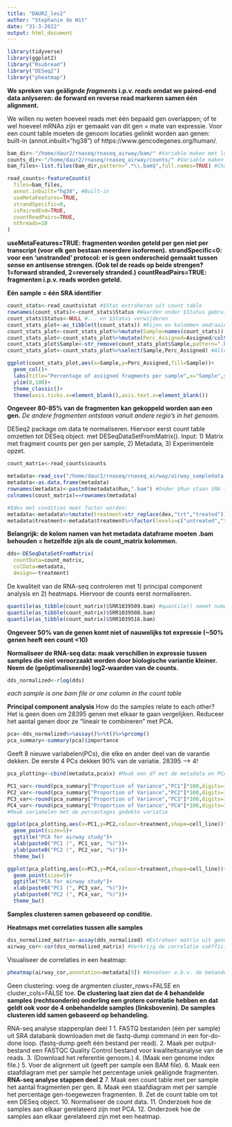 ```yaml
---
title: "DAUR2_les2"
author: "Stephanie de Wit"
date: "31-3-2022"
output: html_document
---
```


```r
library(tidyverse)
library(ggplot2)
library("Rsubread")
library("DESeq2")
library("pheatmap")
```

__We spreken van geälignde _fragments_ i.p.v. _reads_ omdat we paired-end data anlyseren: de forward en reverse read markeren samen één alignment.__

We willen nu weten hoeveel reads met één bepaald gen overlappen; of te wel hoeveel mRNAs zijn er gemaakt van dit gen = mate van expressie. Voor een count table moeten de genoom locaties gelinkt worden aan genen: built-in (annot.inbuilt="hg38") of https://www.gencodegenes.org/human/.

```r
bam_dir<-"/home/daur2/rnaseq/rnaseq_airway/bam/" #Variable maken met locatie input BAM files
counts_dir<-"/home/daur2/rnaseq/rnaseq_airway/counts/" #Variable maken met locatie output count table
bam_files<-list.files(bam_dir,pattern=".*\\.bam$",full.names=TRUE) #Character vector met BAM files namen

read_counts<-featureCounts(
  files=bam_files,
  annot.inbuilt="hg38", #Built-in
  useMetaFeatures=TRUE,
  strandSpecific=0,
  isPairedEnd=TRUE, 
  countReadPairs=TRUE, 
  nthreads=10
)
```
__useMetaFeatures=TRUE: fragmenten worden geteld per gen niet per transcript (voor elk gen bestaan meerdere isoformen).__
__strandSpecific=0: voor een 'unstranded' protocol: er is geen onderscheid gemaakt tussen sense en antisense strengen. (Ook  tel de reads op beide strengen? 1=forward stranded, 2=reversely stranded.)__
__countReadPairs=TRUE: fragmenten i.p.v. reads worden geteld.__

__Eén sample = één SRA identifier__

```r
count_stats<-read_counts$stat #$Stat extraheren uit count table
rownames(count_stats)<-count_stats$Status #Waarden onder $Status gebruiken als rij namen...
count_stats$Status<-NULL #... en $Status verwijderen
count_stats_plot<-as_tibble(t(count_stats)) #Rijen en kolommen omdraaien. Bij omzetten naar tibble gaan rijnamen alsnog verloren, dus...
count_stats_plot<-count_stats_plot%>%mutate(Sample=names(count_stats)) #... kolom namen originele count_stats gebruiken in nieuwe variabele
count_stats_plot<-count_stats_plot%>%mutate(Perc_Assigned=Assigned/colSums(count_stats)*100) #Totale hvh voor elke rij = sample is gelijk aan de som van alle opties die in originele count_stats in één kolom = sample staan.
count_stats_plot$Sample<-str_remove(count_stats_plot$Sample,pattern=".bam") #Verwijder .bam uit de sample namen
count_stats_plot<-count_stats_plot%>%select(Sample,Perc_Assigned) #Alleen kolommen interessant voor bar chart overhouden

ggplot(count_stats_plot,aes(x=Sample,y=Perc_Assigned,fill=Sample))+
  geom_col()+
  labs(title="Percentage of assigned fragments per sample",x="Sample",y="Assigned fragments (%)")+
  ylim(0,100)+
  theme_classic()+
  theme(axis.ticks.x=element_blank(),axis.text.x=element_blank())
```
__Ongeveer 80-85% van de fragmenten kan gekoppeld worden aan een gen.__ _De andere fragmenten ontstaan vanuit andere regio's in het genoom._


DESeq2 package om data te normaliseren. Hiervoor eerst count table omzetten tot DESeq object. met DESeqDataSetFromMatrix(). Input: 1) Matrix met fragment counts per gen per sample, 2) Metadata, 3) Experimentele opzet.
```r
count_matrix<-read_counts$counts
```

```r
metadata<-read_csv("/home/daur2/rnaseq/rnaseq_airway/airway_sampledata.csv")
metadata<-as.data.frame(metadata) 
rownames(metadata)<-paste0(metadata$Run,".bam") #Onder $Run staan SRA identifiers
colnames(count_matrix)==rownames(metadata)

#$dex met condities moet factor worden:
metadata<-metadata%>%mutate(treatment=str_replace(dex,"trt","treated")) 
metadata$treatment<-metadata$treatment%>%factor(levels=c("untreated","treated")) #Zet de level volgorde met de controle als het 1e level; dit level wordt gebruikt als referentie.
```
__Belangrijk: de kolom namen van het metadata dataframe moeten .bam behouden = hetzelfde zijn als de count_matrix kolommen.__
```r
dds<-DESeqDataSetFromMatrix(
  countData=count_matrix,
  colData=metadata, 
  design=~treatment)
```

De kwaliteit van de RNA-seq controleren met 1) principal component analysis en 2) heatmaps. Hiervoor de counts eerst normaliseren.
```r
quantile(as_tibble(count_matrix)$SRR1039509.bam) #quantile() neemt numerieke vector als argument, count_matrix is een matrix.
quantile(as_tibble(count_matrix)$SRR1039508.bam)
quantile(as_tibble(count_matrix)$SRR1039516.bam)
```
__Ongeveer 50% van de genen komt niet of nauwelijks tot expressie (~50% genen heeft een count <10)__


__Normaliseer de RNA-seq data: maak verschillen in expressie tussen samples die niet veroorzaakt worden door biologische variantie kleiner. Neem de (geöptimaliseerde) log2-waarden van de counts.__
```r
dds_normalized<-rlog(dds)
```

_each sample is one bam file or one column in the count table_

__Principal component analysis__
How do the samples relate to each other?
Het is geen doen om 28395 genen met elkaar te gaan vergelijken. Reduceer het aantal genen door ze "lineair te combineren" met PCA.
```r
pca<-dds_normalized%>%assay()%>%t()%>%prcomp()
pca_summary<-summary(pca)$importance
```
Geeft 8 nieuwe variabelen(PCs), die elke en ander deel van de varantie dekken. De eerste 4 PCs dekken 90% van de variatie. 28395 --> 4!
```r
pca_plotting<-cbind(metadata,pca$x) #Maak een df met de metadata en PCA waarden: per SRA identifier het celtype, de conditie en PC1 t/m PC8

PC1_var<-round(pca_summary["Proportion of Variance","PC1"]*100,digits=1) 
PC2_var<-round(pca_summary["Proportion of Variance","PC2"]*100,digits=1)
PC3_var<-round(pca_summary["Proportion of Variance","PC3"]*100,digits=1)
PC4_var<-round(pca_summary["Proportion of Variance","PC4"]*100,digits=1)
#Maak variabelen met de percentages gedekte variatie

ggplot(pca_plotting,aes(x=PC1,y=PC2,colour=treatment,shape=cell_line))+
  geom_point(size=5)+
  ggtitle("PCA for airway study")+
  xlab(paste0("PC1 (", PC1_var, "%)"))+
  ylab(paste0("PC2 (", PC2_var, "%)"))+
  theme_bw()

ggplot(pca_plotting,aes(x=PC3,y=PC4,colour=treatment,shape=cell_line))+
  geom_point(size=5)+
  ggtitle("PCA for airway study")+
  xlab(paste0("PC1 (", PC3_var, "%)"))+
  ylab(paste0("PC2 (", PC4_var, "%)"))+
  theme_bw()
```
__Samples clusteren samen gebaseerd op conditie.__

__Heatmaps met correlaties tussen alle samples__
```r
dss_normalized_matrix<-assay(dds_normalized) #Extraheer matrix uit genormaliseerd DESe object
airway_cor<-cor(dss_normalized_matrix) #Verkrijg de correlatie coëfficiënten tussen de samples
```
Visualiseer de correlaties in een heatmap:
```r
pheatmap(airway_cor,annotation=metadata[9]) #Annoteer o.b.v. de behandeling.
```
Geen clustering: voeg de argmenten cluster_rows=FALSE en cluster_cols=FALSE toe.
__De clustering laat zien dat de 4 behandelde samples (rechtsonderin) onderling een grotere correlatie hebben en dat geldt ook voor de 4 onbehandelde samples (linksbovenin). De samples clusteren idd samen gebaseerd op behandeling.__

RNA-seq analyse stappenplan deel 1
1. FASTQ bestanden (één per sample) uit SRA databank downloaden met de fastq-dump command in een for-do-done loop. (fastq-dump geeft één bestand per read).
2. Maak per output-bestand een FASTQC Quality Control bestand voor kwaliteitsanalyse van de reads.
3. (Download het referentie genoom.)
4. (Maak een genome index file.)
5. Voer de alignment uit (geeft per sample een BAM file).
6. Maak een staafdiagram met per sample het percentage uniek geälignde fragmenten.
__RNA-seq analyse stappen deel 2__
7. Maak een count table met per sample het aantal fragmenten per gen.
8. Maak een staafdiagram met per sample het percentage gen-toegewezen fragmenten.
9. Zet de count table om tot een DESeq object.
10. Normaliseer de count data.
11. Onderzoek hoe de samples aan elkaar gerelateerd zijn met PCA.
12. Onderzoek hoe de samples aan elkaar gerelateerd zijn met een heatmap.